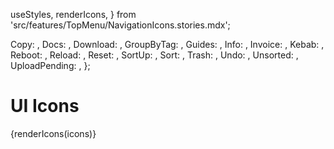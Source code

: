   useStyles,
  renderIcons,
} from 'src/features/TopMenu/NavigationIcons.stories.mdx';

<Meta title="Core Styles/Icons/UI Icons" />

  Copy: <FileCopy />,
  Docs: <Docs />,
  Download: <Download />,
  GroupByTag: <GroupByTag />,
  Guides: <Guides />,
  Info: <Info />,
  Invoice: <Invoice />,
  Kebab: <Kebab />,
  Reboot: <Reboot />,
  Reload: <Reload />,
  Reset: <Reset />,
  SortUp: <SortUp />,
  Sort: <Sort />,
  Trash: <Trash />,
  Undo: <Undo />,
  Unsorted: <Unsorted />,
  UploadPending: <UploadPending />,
};

# UI Icons

<Canvas>{renderIcons(icons)}</Canvas>
